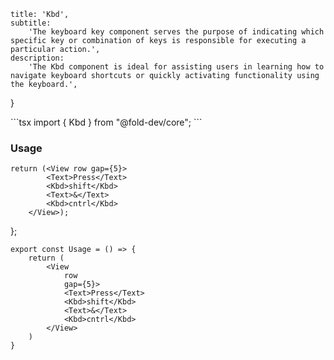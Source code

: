 
    title: 'Kbd',
    subtitle:
        'The keyboard key component serves the purpose of indicating which specific key or combination of keys is responsible for executing a particular action.',
    description:
        'The Kbd component is ideal for assisting users in learning how to navigate keyboard shortcuts or quickly activating functionality using the keyboard.',
}





<CodeComponent filename="kbd.tsx" code="aW1wb3J0IHsgS2JkIH0gZnJvbSAiQGZvbGQtZGV2L2NvcmUiOwo=" />
```tsx
import { Kbd } from "@fold-dev/core";
```

### Usage

    return (<View row gap={5}>
            <Text>Press</Text>
            <Kbd>shift</Kbd>
            <Text>&</Text>
            <Kbd>cntrl</Kbd>
        </View>);
};

<div className="story-block">
<Usage />
</div>

<CodeComponent filename="BasicUsage.tsx" code="ZXhwb3J0IGNvbnN0IFVzYWdlID0gKCkgPT4gewogICAgcmV0dXJuICgKICAgICAgICA8VmlldwogICAgICAgICAgICByb3cKICAgICAgICAgICAgZ2FwPXs1fT4KICAgICAgICAgICAgPFRleHQ+UHJlc3M8L1RleHQ+CiAgICAgICAgICAgIDxLYmQ+c2hpZnQ8L0tiZD4KICAgICAgICAgICAgPFRleHQ+JjwvVGV4dD4KICAgICAgICAgICAgPEtiZD5jbnRybDwvS2JkPgogICAgICAgIDwvVmlldz4KICAgICkKfQ==" />

```tsx
export const Usage = () => {
    return (
        <View
            row
            gap={5}>
            <Text>Press</Text>
            <Kbd>shift</Kbd>
            <Text>&</Text>
            <Kbd>cntrl</Kbd>
        </View>
    )
}
```


